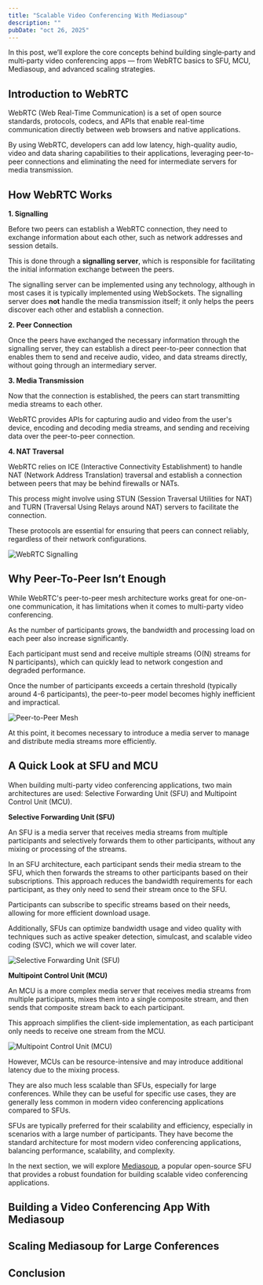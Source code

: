 ```yaml
---
title: "Scalable Video Conferencing With Mediasoup"
description: ""
pubDate: "oct 26, 2025"
---
```


In this post, we’ll explore the core concepts behind building single‑party and multi‑party video
conferencing apps — from WebRTC basics to SFU, MCU, Mediasoup, and advanced scaling strategies.

## Introduction to WebRTC

WebRTC (Web Real-Time Communication) is a set of open source standards, protocols, codecs, and APIs
that enable real-time communication directly between web browsers and native applications.

By using WebRTC, developers can add low latency, high-quality audio, video and data sharing
capabilities to their applications, leveraging peer-to-peer connections and eliminating the need
for intermediate servers for media transmission.

## How WebRTC Works

**1. Signalling**

Before two peers can establish a WebRTC connection, they need to exchange information about
each other, such as network addresses and session details.

This is done through a **signalling server**, which is responsible for facilitating the initial
information exchange between the peers.

The signalling server can be implemented using any technology, although in most cases
it is typically implemented using WebSockets. The signalling server does **not** handle the media
transmission itself; it only helps the peers discover each other and establish a connection.

**2. Peer Connection**

Once the peers have exchanged the necessary information through the signalling server, they can
establish a direct peer-to-peer connection that enables them to send and receive audio, video,
and data streams directly, without going through an intermediary server.

**3. Media Transmission**

Now that the connection is established, the peers can start transmitting media streams to each other.

WebRTC provides APIs for capturing audio and video from the user's device, encoding and decoding
media streams, and sending and receiving data over the peer-to-peer connection.

**4. NAT Traversal**

WebRTC relies on ICE (Interactive Connectivity Establishment) to handle NAT (Network Address
Translation) traversal and establish a connection between peers that may be behind firewalls or NATs.

This process might involve using STUN (Session Traversal Utilities for NAT) and TURN (Traversal Using
Relays around NAT) servers to facilitate the connection.

These protocols are essential for ensuring that peers can connect reliably, regardless of their
network configurations.

![WebRTC Signalling](/blog/scalable-video-conferencing-with-mediasoup/signalling.png)

## Why Peer-To-Peer Isn’t Enough

While WebRTC's peer-to-peer mesh architecture works great for one-on-one communication, it has
limitations when it comes to multi-party video conferencing.

As the number of participants grows, the bandwidth and processing load on each peer also
increase significantly.

Each participant must send and receive multiple streams (O(N) streams for
N participants), which can quickly lead to network congestion and degraded performance.

Once the number of participants exceeds a certain threshold (typically around 4-6 participants),
the peer-to-peer model becomes highly inefficient and impractical.

![Peer-to-Peer Mesh](/blog/scalable-video-conferencing-with-mediasoup/p2p-mesh.png)

At this point, it becomes necessary to introduce a media server to manage and distribute media streams
more efficiently.

## A Quick Look at SFU and MCU

When building multi-party video conferencing applications, two main architectures are used: Selective
Forwarding Unit (SFU) and Multipoint Control Unit (MCU).

**Selective Forwarding Unit (SFU)**

An SFU is a media server that receives media streams from multiple participants and selectively forwards
them to other participants, without any mixing or processing of the streams.

In an SFU architecture, each participant sends their media stream to the SFU, which then forwards
the streams to other participants based on their subscriptions. This approach reduces the bandwidth
requirements for each participant, as they only need to send their stream once to the SFU.

Participants can subscribe to specific streams based on their needs, allowing for more efficient
download usage.

Additionally, SFUs can optimize bandwidth usage and video quality with techniques such as
active speaker detection, simulcast, and scalable video coding (SVC), which we will cover later.

![Selective Forwarding Unit (SFU)](/blog/scalable-video-conferencing-with-mediasoup/sfu.png)

**Multipoint Control Unit (MCU)**

An MCU is a more complex media server that receives media streams from multiple participants,
mixes them into a single composite stream, and then sends that composite stream back to each participant.

This approach simplifies the client-side implementation, as each participant only needs to receive
one stream from the MCU.

![Multipoint Control Unit (MCU)](/blog/scalable-video-conferencing-with-mediasoup/mcu.png)

However, MCUs can be resource-intensive and may introduce additional latency due to the mixing process.

They are also much less scalable than SFUs, especially for large conferences. While they can be useful
for specific use cases, they are generally less common in modern video conferencing applications compared
to SFUs.

SFUs are typically preferred for their scalability and efficiency, especially in scenarios with a large
number of participants. They have become the standard architecture for most modern video conferencing
applications, balancing performance, scalability, and complexity.

In the next section, we will explore [Mediasoup](https://mediasoup.org/), a popular open-source SFU that provides a robust
foundation for building scalable video conferencing applications.

## Building a Video Conferencing App With Mediasoup

## Scaling Mediasoup for Large Conferences

## Conclusion
